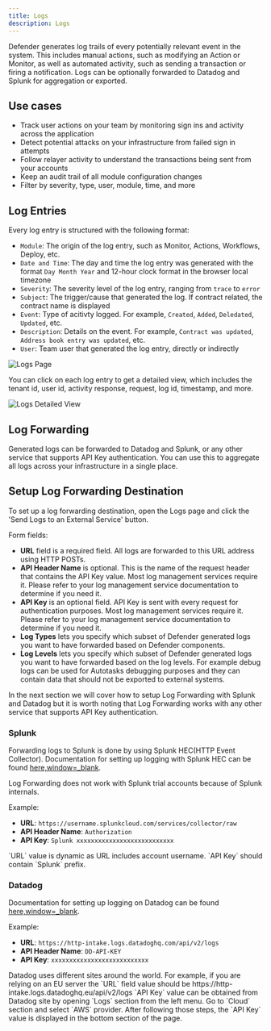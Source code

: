 ```yaml
---
title: Logs
description: Logs
---
```


Defender generates log trails of every potentially relevant event in the system. This includes manual actions, such as modifying an Action or Monitor, as well as automated activity, such as sending a transaction or firing a notification. Logs can be optionally forwarded to Datadog and Splunk for aggregation or exported.

## Use cases

* Track user actions on your team by monitoring sign ins and activity across the application
* Detect potential attacks on your infrastructure from failed sign in attempts
* Follow relayer activity to understand the transactions being sent from your accounts
* Keep an audit trail of all module configuration changes
* Filter by severity, type, user, module, time, and more 

## Log Entries

Every log entry is structured with the following format:

* `Module`: The origin of the log entry, such as Monitor, Actions, Workflows, Deploy, etc.
* `Date and Time`: The day and time the log entry was generated with the format `Day Month Year` and 12-hour clock format in the browser local timezone
* `Severity`: The  severity level of the log entry, ranging from `trace` to `error`
* `Subject`: The trigger/cause that generated the log. If contract related, the contract name is displayed
* `Event`: Type of acitivty logged. For example, `Created`, `Added`, `Deledated`, `Updated`, etc.
* `Description`: Details on the event. For example, `Contract was updated`, `Address book entry was updated`, etc.
* `User`: Team user that generated the log entry, directly or indirectly

![Logs Page](/defender/logs.png)

You can click on each log entry to get a detailed view, which includes the tenant id, user id, activity response, request, log id, timestamp, and more.

![Logs Detailed View](/defender/logs-detailed.png)

## Log Forwarding

Generated logs can be forwarded to Datadog and Splunk, or any other service that supports API Key authentication. You can use this to aggregate all logs across your infrastructure in a single place.

## Setup Log Forwarding Destination

To set up a log forwarding destination, open the Logs page and click the 'Send Logs to an External Service' button.

Form fields:

* **URL** field is a required field. All logs are forwarded to this URL address using HTTP POSTs.
* **API Header Name** is optional. This is the name of the request header that contains the API Key value. Most log management services require it. Please refer to your log management service documentation to determine if you need it. 
* **API Key** is an optional field. API Key is sent with every request for authentication purposes. Most log management services require it. Please refer to your log management service documentation to determine if you need it. 
* **Log Types** lets you specify which subset of Defender generated logs you want to have forwarded based on Defender components.
* **Log Levels** lets you specify which subset of Defender generated logs you want to have forwarded based on the log levels. For example debug logs can be used for Autotasks debugging purposes and they can contain data that should not be exported to external systems.

<Callout>
In the next section we will cover how to setup Log Forwarding with Splunk and Datadog but it is worth noting that Log Forwarding works with any other service that supports API Key authentication.
</Callout>

### Splunk

Forwarding logs to Splunk is done by using Splunk HEC(HTTP Event Collector).
Documentation for setting up logging with Splunk HEC can be found [here,window=_blank](https://docs.splunk.com/Documentation/Splunk/latest/Data/UsetheHTTPEventCollector).

<Callout>
Log Forwarding does not work with Splunk trial accounts because of Splunk internals.
</Callout>

Example:

* **URL**: `https://username.splunkcloud.com/services/collector/raw`
* **API Header Name**: `Authorization`
* **API Key**: `Splunk xxxxxxxxxxxxxxxxxxxxxxxxxxx`

<Callout>
`URL` value is dynamic as URL includes account username.
</Callout>

<Callout>
`API Key` should contain `Splunk` prefix.
</Callout>

### Datadog

Documentation for setting up logging on Datadog can be found [here,window=_blank](https://docs.datadoghq.com/logs/).

Example:

* **URL**: `https://http-intake.logs.datadoghq.com/api/v2/logs`
* **API Header Name**: `DD-API-KEY`
* **API Key**: `xxxxxxxxxxxxxxxxxxxxxxxxxxx`

<Callout>
Datadog uses different sites around the world. For example, if you are relying on an EU server the `URL` field value should be https://http-intake.logs.datadoghq.eu/api/v2/logs
</Callout>

<Callout>
`API Key` value can be obtained from Datadog site by opening `Logs` section from the left menu.
</Callout>
Go to `Cloud` section and select `AWS` provider.
After following those steps, the `API Key` value is displayed in the bottom section of the page.
